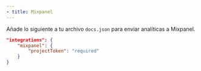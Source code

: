 ```yaml
---
- title: Mixpanel
---
```


Añade lo siguiente a tu archivo `docs.json` para enviar analíticas a Mixpanel.

```json Analytics options in docs.json
"integrations": {
    "mixpanel": {
        "projectToken": "required"
    }
}
```
